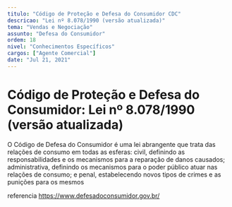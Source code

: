 ```yaml
---
titulo: "Código de Proteção e Defesa do Consumidor CDC"
descricao: "Lei nº 8.078/1990 (versão atualizada)"
tema: "Vendas e Negociação"
assunto: "Defesa do Consumidor"
ordem: 18
nivel: "Conhecimentos Específicos"
cargos: ["Agente Comercial"]
date: "Jul 21, 2021"
---
```


# Código de Proteção e Defesa do Consumidor: Lei nº 8.078/1990 (versão atualizada)

O Código de Defesa do Consumidor é uma lei abrangente que trata das relações de consumo em todas as esferas: civil, definindo as responsabilidades e os mecanismos para a reparação de danos causados; administrativa, definindo os mecanismos para o poder público atuar nas relações de consumo; e penal, estabelecendo novos tipos de crimes e as punições para os mesmos

referencia https://www.defesadoconsumidor.gov.br/

